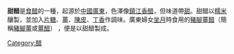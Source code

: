 {{expand|time=2013-09-14T07:28:15+00:00}}
{{refimprove|time=2013-09-14T07:28:15+00:00}}
'''甜醋'''是[[食醋|食醋]]的一種，起源於[[中國|中國]][[廣東|廣東]]，色澤像[[鎮江香醋|鎮江香醋]]，但味道帶[[甜|甜]]。甜醋以[[糯米|糯米]]釀製，並加入[[片糖|片糖]]、[[薑|薑]]、[[陳皮|陳皮]]、[[丁香|丁香]]作調味。廣東婦女[[坐月|坐月]]時食用的[[豬腳薑醋|豬腳薑醋]]（簡稱[[豬腳薑|豬腳薑]]或[[薑醋|薑醋]]） ，便是以甜醋製成。

{{food-stub}}

[[Category:醋|Category:醋]]